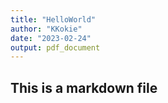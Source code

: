 ```yaml
---
title: "HelloWorld"
author: "KKokie"
date: "2023-02-24"
output: pdf_document
---
```


## This is a markdown file